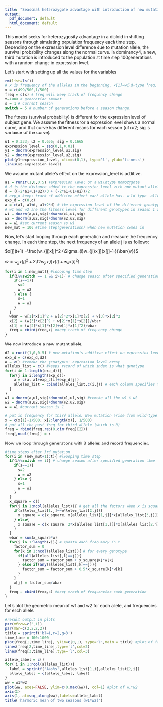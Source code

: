 ```yaml
---
title: "Seasonal heterozygote advantage with introduction of new mutations"
output:
  pdf_document: default
  html_document: default
---
```

This model seeks for heterozygosity advantage in a diploid in shifting seasons through simulating population frequency each time step. Depending on the expression level difference due to mutation allele, the 
survival probability changes along the normal curve. In dominancy4, a new, third mutation is introduced to the population at time step 100generations with a random change in expression level.

Let's start with setting up all the values for the variables
```r
rm(list=ls())
# x is frequency of the alleles in the beginning. x[1]=wild-type freq, and x[2]=mutant_allele freq.)
x = c(499/500,1/500) 
freq = c(x) # freq will keep track of frequency change
t=1000 # generation amount
s = 1 # current season
switch = 5 # number of generations before a season change.
```

The fitness (survival probability) is different for the expression level of subject gene. We assume the fitness for a expression level shows a normal curve, and that curve has different means for each season (u1=u2; sig is variance of the curve).
```r
u1 = 0.333; u2 = 0.666; sig = 0.1665
expression_level = seq(0,1,0.01)
y1 = dnorm(expression_level,u1,sig)
y2 = dnorm(expression_level,u2,sig)
plot(y1~expression_level, xlim=c(0,1), type='l', ylab='fitness')
lines(y2~expression_level)

```

We assume mutant allele's effect on the expression_level is additive.


```r
a1 = runif(1,0,0.5) #expression level of a wildtype homozygote
# d is the distance added to the expression_level with one mutant allele.
d = ((-2*a1+u1+u2)/3 + (-2*a1+u1+u2))/2
# exp_d keeps track of additive effect each allele has. wild type  allele is marked as having 0 additive effect.
exp_d = c(0,d)
a = c(a1, a1+d, a1+2*d) # the expression level of the different genotypes.
# w1 and w2 are the fitness level for different genotypes in season 1 and season 2, respectively.
w1 = dnorm(a,u1,sig)/dnorm(u1,u1,sig)
w2 = dnorm(a,u2,sig)/dnorm(u2,u2,sig)
w = w1 #set current season as w1
new_mut = 100 #time step(generations) when new mutation comes in
```

Now, let's start looping through each generation and measure the frequency change. In each time step, the next frequency of an allele j is as follows:

$x[j](t+1) =\frac{w_{jj}x[j]^2+\Sigma_{i}w_{ji}x[j](x[j]-1)}{\bar{w}}$

$\bar{w} = w_{jj}x[j]^2+\Sigma_{i}(2w_{ji}x[j]x[i]+w_{ii}x[i]^2)$
```r
for(i in 1:new_mut){ #loooping time step
  if(i%%switch == 1 && i>1){ # change season after specified generation time
    if(s==1){
      s=2
      w = w2
    } else {
      s=1
      w = w1
    }
  }
  wbar = w[1]*x[1]^2 + w[2]*2*x[1]*x[2] + w[3]*x[2]^2
  x[2] = (w[3]*x[2]^2 + w[2]*x[1]*x[2])/wbar
  x[1] = (w[2]*x[1]*x[2]+w[1]*x[1]^2)/wbar
  freq = cbind(freq,x) #keep track of frequency change
}
```

We now introduce a new mutant allele.
```r
d2 = runif(1,0,0.5) # new mutation's additive effect on expression level.
exp_d = c(exp_d,d2)
a = c() #remake the genotypes' expression level array
alleles_list = c() #keeps record of which index is what genotype
for(i in 1:length(exp_d)){ 
  for(j in i:length(exp_d)){
    a = c(a, a1+exp_d[i]+exp_d[j])
    alleles_list = cbind(alleles_list,c(i,j)) # each column specifies the index's genotype.
  }
}
w1 = dnorm(a,u1,sig)/dnorm(u1,u1,sig) #remake all the w1 & w2
w2 = dnorm(a,u2,sig)/dnorm(u2,u2,sig)
w = w1 #current season is 1

# put in frequency for third allele. New mutation arise from wild-type
x = c(x[1]-1/500, x[2:length(x)], 1/500)
# put all the past freq for third allele (which is 0)
freq = rbind(freq,rep(0,dim(freq)[2]))
freq[,ncol(freq)] = x
```

Now we loop through generations with 3 alleles and record frequencies.
```r
#time steps after 3rd mutation
for(i in (new_mut+1):t){ #loooping time step
  if(i%%switch == 1){ # change season after specified generation time
    if(s==1){
      s=2
      w = w2
    } else {
      s=1
      w = w1
    }
  }
  x_square = c()
  for(j in 1:ncol(alleles_list)){ # get all the factors when x is squared
    if(alleles_list[1,j]==alleles_list[2,j]){
      x_square = c(x_square, x[alleles_list[1,j]]*x[alleles_list[2,j]])
    } else{
      x_square = c(x_square, 2*x[alleles_list[1,j]]*x[alleles_list[2,j]])
    }
  }
  wbar = sum(x_square*w)
  for(j in 1:length(x)){ # update each frequency in x
    factor_sum = 0
    for(k in 1:ncol(alleles_list)){ # for every genotype
      if(all(alleles_list[,k]==j)){
        factor_sum = factor_sum + x_square[k]*w[k]
      } else if(any(alleles_list[,k]==j)){
        factor_sum = factor_sum + 0.5*x_square[k]*w[k]
      }
    }
    x[j] = factor_sum/wbar
  }
  freq = cbind(freq,x) #keep track of frequencies each generation
}
```

Let's plot the geometric mean of w1 and w2 for each allele, and frequencies for each allele.
```r
#result output in plots
par(mfrow=c(3,1))
par(mar=c(2,2,2,2))
title = sprintf('bl=1,r=2,g=3')
time_line = 100:1000
plot(freq[1,time_line], ylim=c(0,1), type='l',main = title) #plot of frequency
lines(freq[2,time_line],type='l',col=2)
lines(freq[3,time_line],type='l',col=3)

allele_label = c()
for( i in 1:ncol(alleles_list)){
  label = sprintf('A%s%s',alleles_list[1,i],alleles_list[2,i])
  allele_label = c(allele_label, label)
}
ww = w1*w2
plot(ww, axes=FALSE, ylim=c(0,max(ww)), col=1) #plot of w1*w2
axis(2)
axis(1, at=seq_along(ww),labels=allele_label)
title('harmonic mean of two seasons (w1*w2)')
```